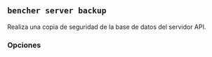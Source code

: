 
## `bencher server backup`

Realiza una copia de seguridad de la base de datos del servidor API.

### Opciones

<Host />

<Token />

<Compress />

<DataStore />

<Remove />
